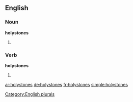 ==English==

===Noun===
'''holystones'''

# {{plural of|holystone}}

===Verb===
'''holystones'''

# {{en-third-person singular of|holystone}}

[[Category:English plurals]]

[[ar:holystones]]
[[de:holystones]]
[[fr:holystones]]
[[simple:holystones]]